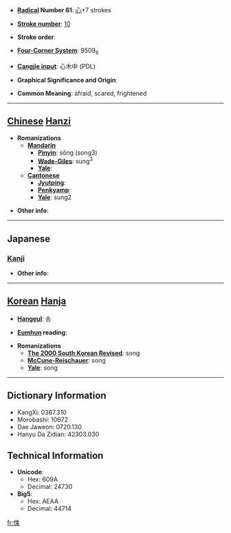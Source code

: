 * '''[[Wiktionary:Chinese radical index| Radical]] Number 61''': [[Wiktionary:Chinese radical index 心|心]]+7 strokes

* '''[[Wiktionary:Chinese total strokes index|Stroke number]]''': [[Wiktionary:Chinese total strokes index 10|10]]

* '''Stroke order''': 

* '''[[Wiktionary:Chinese four corner index|Four-Corner System]]''': 9509<sub>6</sub>

* '''[[Wiktionary:Chinese Cangjie index|Cangjie input]]''': 心木中 (PDL)

* '''Graphical Significance and Origin''': 

* '''Common Meaning''': afraid, scared, frightened

----

== [[Chinese]] [[Hanzi]] ==

* '''Romanizations'''
** '''[[Mandarin]]'''
*** '''[[Pinyin]]''': sǒng (song3)
*** '''[[Wade-Giles]]''': sung<sup>3</sup>
*** '''[[Yale]]''': 
** '''[[Cantonese]]'''
*** '''[[Jyutping]]''':
*** '''[[Penkyamp]]''': 
*** '''[[Yale]]''': sung2

* '''Other info''': 

----

==Japanese==
===[[Kanji]]===
{{kanji|on readings=[[しょう]] (shō)|kun readings=[[おそれる]] (osoreru)}}

* '''Other info''':  

----

== [[Korean]] [[Hanja]] ==

* '''[[Hangeul]]''': 송

* '''[[Eumhun]] reading''': 

* '''Romanizations'''
** '''[[The 2000 South Korean Revised Romanization|The 2000 South Korean Revised]]''': song
** '''[[McCune-Reischauer]]''': song
** '''[[Yale]]''': song

----

== Dictionary Information ==

* KangXi: 0387.310
* Morobashi: 10672
* Dae Jaweon: 0720.130
* Hanyu Da Zidian: 42303.030

== Technical Information ==

* '''Unicode''':
** Hex: 609A
** Decimal: 24730
* '''Big5''':
** Hex: AEAA
** Decimal: 44714

[[fr:悚]]